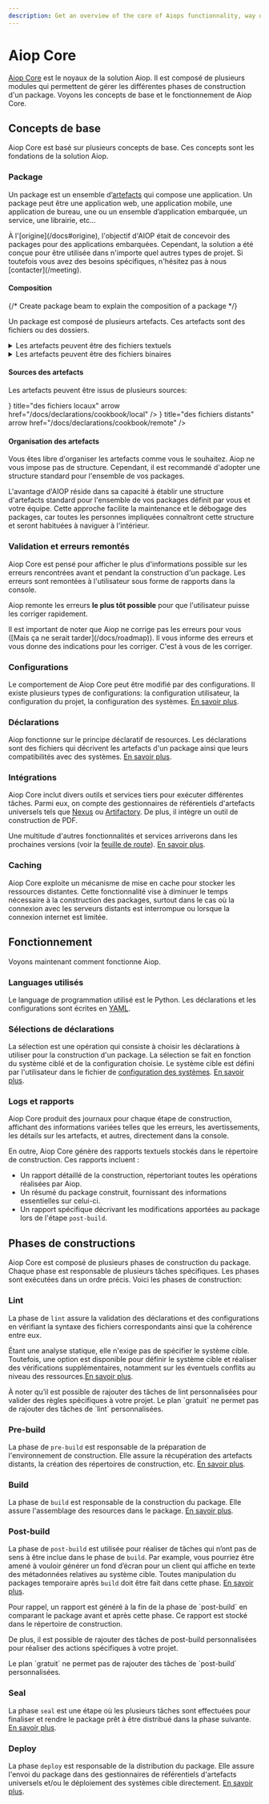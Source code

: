 ```yaml
---
description: Get an overview of the core of Aiops functionnality, way of working and how to use it.
---
```




# Aiop Core

[Aiop Core](/docs/vocabulary#aiop-core) est le noyaux de la solution Aiop. Il est composé de plusieurs modules qui permettent de gérer les différentes phases de construction d'un package. Voyons les concepts de base et le fonctionnement de Aiop Core.

## Concepts de base

Aiop Core est basé sur plusieurs concepts de base. Ces concepts sont les fondations de la solution Aiop.

### Package

Un package est un ensemble d’[artefacts](/docs/vocabulary#artefact) qui compose une application. Un package peut être une application web, une application mobile, une application de bureau, une ou un ensemble d’application embarquée, un service, une librairie, etc...

<Callout type="info" emoji="ℹ️">
  À l'[origine](/docs#origine), l'objectif d'AIOP était de concevoir des packages pour des applications embarquées. Cependant, la solution a été conçue pour être utilisée dans n'importe quel autres types de projet. Si toutefois vous avez des besoins spécifiques, n'hésitez pas à nous [contacter](/meeting).
</Callout>

#### Composition

{/* Create package beam to explain the composition of a package <PackageBeam/> */}

Un package est composé de plusieurs artefacts. Ces artefacts sont des fichiers ou des dossiers.

<details>
  <summary>Les artefacts peuvent être des fichiers textuels</summary>
  <ol>
    <li><p>Rapports</p></li>
    <li><p>Paramétrage</p></li>
    <li><p>Certificats</p></li>
    <li><p>Code source</p></li>
    <li><p>Des données</p></li>
    <li><p>Documentation</p></li>
    <li><p>Fichiers de logs</p></li>
    <li><p>...tout ce qui est lisible par un humain</p></li>
  </ol>
</details>

<details>
  <summary>Les artefacts peuvent être des fichiers binaires</summary>
  <ol>
    <li><p>des sons</p></li>
    <li><p>des images</p></li>
    <li><p>des vidéos</p></li>
    <li><p>des librairies</p></li>
    <li><p>des exécutables</p></li>
    <li><p>des archives (zip)</p></li>
    <li><p>des bases de données</p></li>
    <li><p>des documents cryptés</p></li>
    <li><p>...tout ce qui est compilé, crypté, dont la donnée est non lisible par l'humain</p></li>
  </ol>
</details>


#### Sources des artefacts

Les artefacts peuvent être issus de plusieurs sources:


<Cards>
  <Card icon={<Laptop />} title="des fichiers locaux" arrow href="/docs/declarations/cookbook/local" />
  <Card icon={<DownloadCloud />} title="des fichiers distants" arrow href="/docs/declarations/cookbook/remote" />
</Cards>

#### Organisation des artefacts

Vous êtes libre d'organiser les artefacts comme vous le souhaitez. Aiop ne vous impose pas de structure. Cependant, il est recommandé d'adopter une structure standard pour l'ensemble de vos packages.

<Callout emoji="💡">
  L'avantage d'AIOP réside dans sa capacité à établir une structure d'artefacts standard pour l'ensemble de vos packages définit par vous et votre équipe. Cette approche facilite la maintenance et le débogage des packages, car toutes les personnes impliquées connaîtront cette structure et seront habituées à naviguer à l'intérieur.
</Callout>

### Validation et erreurs remontés

Aiop Core est pensé pour afficher le plus d'informations possible sur les erreurs rencontrées avant et pendant la construction d'un package. Les erreurs sont remontées à l'utilisateur sous forme de rapports dans la console.

Aiop remonte les erreurs **le plus tôt possible** pour que l'utilisateur puisse les corriger rapidement.

<Callout emoji="🚨">
  Il est important de noter que Aiop ne corrige pas les erreurs pour vous ([Mais ça ne serait tarder](/docs/roadmap)). Il vous informe des erreurs et vous donne des indications pour les corriger. C'est à vous de les corriger.
</Callout>


### Configurations

Le comportement de Aiop Core peut être modifié par des configurations. Il existe plusieurs types de configurations: la configuration utilisateur, la configuration du projet, la configuration des systèmes.
[En savoir plus](/docs/configurations).

### Déclarations

Aiop fonctionne sur le principe déclaratif de resources. Les déclarations sont des fichiers qui décrivent les artefacts d'un package ainsi que leurs compatibilités avec des systèmes. [En savoir plus](/docs/declarations).

### Intégrations

Aiop Core inclut divers outils et services tiers pour exécuter différentes tâches. Parmi eux, on compte des gestionnaires de référentiels d'artefacts universels tels que [Nexus](https://www.sonatype.com/nexus-repository-oss) ou [Artifactory](https://jfrog.com/artifactory/). De plus, il intègre un outil de construction de PDF.

<IntegrationBeam />

Une multitude d'autres fonctionnalités et services arriverons dans les prochaines versions (voir la [feuille de route](/docs/roadmap)). [En savoir plus](/docs/integrations).

### Caching

Aiop Core exploite un mécanisme de mise en cache pour stocker les ressources distantes. Cette fonctionnalité vise à diminuer le temps nécessaire à la construction des packages, surtout dans le cas où la connexion avec les serveurs distants est interrompue ou lorsque la connexion internet est limitée.

## Fonctionnement

Voyons maintenant comment fonctionne Aiop.

### Languages utilisés

Le language de programmation utilisé est le Python. Les déclarations et les configurations sont écrites en [YAML](https://yaml.org/).

### Sélections de déclarations

La sélection est une opération qui consiste à choisir les déclarations à utiliser pour la construction d'un package. La sélection se fait en fonction du système ciblé et de la configuration choisie. Le système cible est défini par l'utilisateur dans le fichier de [configuration des systèmes](/docs/inventory). [En savoir plus](/docs/declarations).

### Logs et rapports

Aiop Core produit des journaux pour chaque étape de construction, affichant des informations variées telles que les erreurs, les avertissements, les détails sur les artefacts, et autres, directement dans la console.

En outre, Aiop Core génère des rapports textuels stockés dans le répertoire de construction. Ces rapports incluent :

- Un rapport détaillé de la construction, répertoriant toutes les opérations réalisées par Aiop.
- Un résumé du package construit, fournissant des informations essentielles sur celui-ci.
- Un rapport spécifique décrivant les modifications apportées au package lors de l'étape `post-build`.

## Phases de constructions

Aiop Core est composé de plusieurs phases de construction du package. Chaque phase est responsable de plusieurs tâches spécifiques. Les phases sont exécutées dans un ordre précis.
Voici les phases de construction:

### Lint

La phase de `lint` assure la validation des déclarations et des configurations en vérifiant la syntaxe des fichiers correspondants ainsi que la cohérence entre eux.

Étant une analyse statique, elle n'exige pas de spécifier le système cible. Toutefois, une option est disponible pour définir le système cible et réaliser des vérifications supplémentaires, notamment sur les éventuels conflits au niveau des ressources.[En savoir plus](/docs/lint).

<Callout type="info" emoji="ℹ️">
  À noter qu’il est possible de rajouter des tâches de lint personnalisées pour valider des règles spécifiques à votre projet.
</Callout>

<Callout type="warning" emoji="⚠️">
  Le plan `gratuit` ne permet pas de rajouter des tâches de `lint` personnalisées.
</Callout>

### Pre-build

La phase de `pre-build` est responsable de la préparation de l'environnement de construction. Elle assure la récupération des artefacts distants, la création des répertoires de construction, etc. [En savoir plus](/docs/pre-build).

### Build

La phase de `build` est responsable de la construction du package. Elle assure l'assemblage des resources dans le package. [En savoir plus](/docs/build).

### Post-build

La phase de `post-build` est utilisée pour réaliser de tâches qui n’ont pas de sens à être inclue dans le phase de `build`. Par example, vous pourriez être amené à vouloir générer un fond d’écran pour un client qui affiche en texte des métadonnées relatives au système cible. Toutes manipulation du packages temporaire après `build` doit être fait dans cette phase. [En savoir plus](/docs/post-build).

<Callout type="info" emoji="ℹ️">
  Pour rappel, un rapport est généré à la fin de la phase de `post-build` en comparant le package avant et après cette phase. Ce rapport est stocké dans le répertoire de construction.

  De plus, il est possible de rajouter des tâches de post-build personnalisées pour réaliser des actions spécifiques à votre projet.
</Callout>

<Callout type="warning" emoji="⚠️">
  Le plan `gratuit` ne permet pas de rajouter des tâches de `post-build` personnalisées.
</Callout>

### Seal

La phase `seal` est une étape où les plusieurs tâches sont effectuées pour finaliser et rendre le package prêt à être distribué dans la phase suivante. [En savoir plus](/docs/seal).

### Deploy

La phase `deploy` est responsable de la distribution du package. Elle assure l'envoi du package dans des gestionnaires de référentiels d'artefacts universels et/ou le déploiement des systèmes cible directement. [En savoir plus](/docs/deploy).
